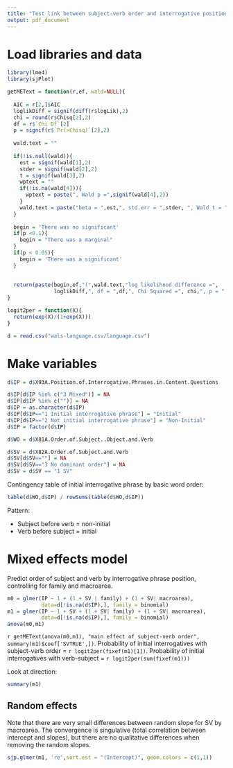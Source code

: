 ```yaml
---
title: "Test link between subject-verb order and interrogative position"
output: pdf_document
---
```


# Load libraries and data

```r
library(lme4)
library(sjPlot)
```

```r

getMEText = function(r,ef, wald=NULL){
  
  AIC = r[2,]$AIC
  loglikDiff = signif(diff(r$logLik),2)
  chi = round(r$Chisq[2],2)
  df = r$`Chi Df`[2]
  p = signif(r$`Pr(>Chisq)`[2],2)
  
  wald.text = ""
  
  if(!is.null(wald)){
    est = signif(wald[1],2)
    stder = signif(wald[2],2)
    t = signif(wald[3],2)
    wptext = ""
    if(!is.na(wald[4])){
      wptext = paste(", Wald p =",signif(wald[4],2))
    }
    wald.text = paste("beta = ",est,", std.err = ",stder, ", Wald t = ",t,wptext,';')
  }
  
  begin = 'There was no significant'
  if(p <0.1){
    begin = "There was a marginal"
  }
  if(p < 0.05){
    begin = 'There was a significant'  
  }
  
  
  return(paste(begin,ef,"(",wald.text,"log likelihood difference =",
               loglikDiff,", df = ",df,", Chi Squared =", chi,", p = ",p,")."))
}

logit2per = function(X){
  return(exp(X)/(1+exp(X)))
}

```

```r
d = read.csv("wals-language.csv/language.csv")
```

# Make variables
```r
d$IP = d$X93A.Position.of.Interrogative.Phrases.in.Content.Questions

d$IP[d$IP %in% c("3 Mixed")] = NA
d$IP[d$IP %in% c("")] = NA
d$IP = as.character(d$IP)
d$IP[d$IP=="1 Initial interrogative phrase"] = "Initial"
d$IP[d$IP=="2 Not initial interrogative phrase"] = "Non-Initial"
d$IP = factor(d$IP)

d$WO = d$X81A.Order.of.Subject..Object.and.Verb

d$SV = d$X82A.Order.of.Subject.and.Verb
d$SV[d$SV==""] = NA
d$SV[d$SV=="3 No dominant order"] = NA
d$SV = d$SV == "1 SV"


```

Contingency table of initial interrogative phrase by basic word order:

```r
table(d$WO,d$IP) / rowSums(table(d$WO,d$IP))
```

Pattern:

-  Subject before verb  = non-initial
-  Verb before subject = initial


# Mixed effects model

Predict order of subject and verb by interrogative phrase position, controlling for family and macroarea. 

```r
m0 = glmer(IP ~ 1 + (1 + SV | family) + (1 + SV| macroarea), 
           data=d[!is.na(d$IP),], family = binomial)
m1 = glmer(IP ~ 1 + SV + (1 + SV| family) + (1 + SV| macroarea), 
           data=d[!is.na(d$IP),], family = binomial)
anova(m0,m1)
```

`r getMEText(anova(m0,m1), "main effect of subject-verb order", summary(m1)$coef['SVTRUE',])`.  Probability of initial interrogatives with subject-verb order = `r logit2per(fixef(m1)[1])`.  Probability of initial interrogatives with verb-subject = `r logit2per(sum(fixef(m1)))`

Look at direction:

```r
summary(m1)
```

## Random effects

Note that there are very small differences between random slope for SV by macroarea.  The convergence is singulative (total correlation between intercept and slopes), but there are no qualitative differences when removing the random slopes.


```r
sjp.glmer(m1, 're',sort.est = "(Intercept)", geom.colors = c(1,1))
```

